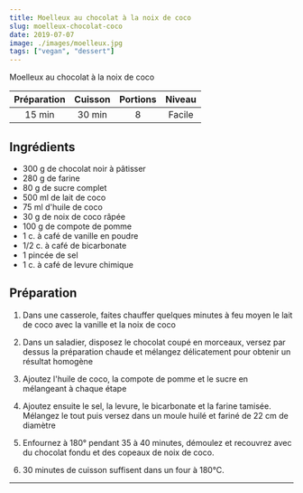 ```yaml
---
title: Moelleux au chocolat à la noix de coco
slug: moelleux-chocolat-coco
date: 2019-07-07
image: ./images/moelleux.jpg
tags: ["vegan", "dessert"]
---
```


<StyledParagraph>Moelleux au chocolat à la noix de coco</StyledParagraph>

| Préparation | Cuisson | Portions | Niveau |
| :-: | :-: | :-: | :-: |
| 15 min | 30 min | 8 | Facile |

## Ingrédients
- <ListItem>300 g de chocolat noir à pâtisser</ListItem>
- <ListItem>280 g de farine</ListItem>
- <ListItem>80 g de sucre complet</ListItem>
- <ListItem>500 ml de lait de coco</ListItem>
- <ListItem>75 ml d'huile de coco</ListItem>
- <ListItem>30 g de noix de coco râpée</ListItem>
- <ListItem>100 g de compote de pomme</ListItem>
- <ListItem>1 c. à café de vanille en poudre</ListItem>
- <ListItem>1/2 c. à café de bicarbonate</ListItem>
- <ListItem>1 pincée de sel</ListItem>
- <ListItem>1 c. à café de levure chimique</ListItem>

## Préparation

1. Dans une casserole, faites chauffer quelques minutes à feu moyen le lait de coco avec la vanille et la noix de coco

2. Dans un saladier, disposez le chocolat coupé en morceaux, versez par dessus la préparation chaude et mélangez délicatement pour obtenir un résultat homogène

3. Ajoutez l'huile de coco, la compote de pomme et le sucre en mélangeant à chaque étape

4. Ajoutez ensuite le sel, la levure, le bicarbonate et la farine tamisée. Mélangez le tout puis versez dans un moule huilé et fariné de 22 cm de diamètre

5. Enfournez à 180° pendant 35 à 40 minutes, démoulez et recouvrez avec du chocolat fondu et des copeaux de noix de coco.

6. 30 minutes de cuisson suffisent dans un four à 180°C.

---
